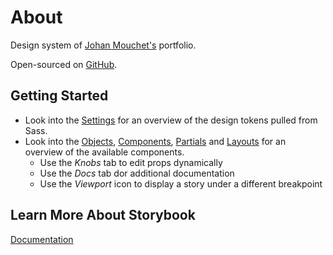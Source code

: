 
<Meta title="About|Getting Started" />

# About

Design system of [Johan Mouchet's](https://www.johan-mouchet.com/) portfolio.

Open-sourced on [GitHub](https://github.com/JohanMouchet/johan-mouchet.com).

## Getting Started

- Look into the [Settings](/?path=/story/settings-colors--default-story) for an overview of the design tokens pulled from Sass.
- Look into the [Objects](/?path=/story/objects-alert--default-story), [Components](?path=/story/components-projects--default-story), [Partials](?path=/story/partials-header--default-story) and [Layouts](?path=/story/layouts-default--default-story) for an overview of the available components.
  - Use the _Knobs_ tab to edit props dynamically
  - Use the _Docs_ tab dor additional documentation
  - Use the _Viewport_ icon to display a story under a different breakpoint

## Learn More About Storybook

[Documentation](https://storybook.js.org/docs/basics/introduction/)
